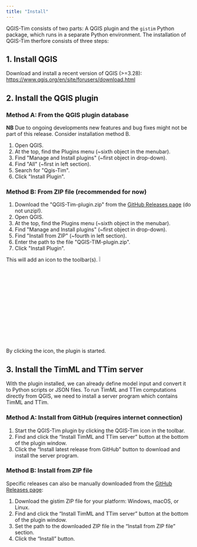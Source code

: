 ```yaml
---
title: "Install"
---
```


QGIS-Tim consists of two parts: A QGIS plugin and the ``gistim`` Python
package, which runs in a separate Python environment. The installation of
QGIS-Tim therfore consists of three steps:

## 1. Install QGIS

Download and install a recent version of QGIS (>=3.28):
<https://www.qgis.org/en/site/forusers/download.html>{target="_blank"}

## 2. Install the QGIS plugin
 
### Method A: From the QGIS plugin database 
**NB** Due to ongoing developments new features and bug fixes might not be part of this release. Consider installation method B.

1.  Open QGIS.
3.  At the top, find the Plugins menu (\~sixth object in the menubar).
4.  Find \"Manage and Install plugins\" (\~first object in drop-down).
5.  Find \"All\" (\~first in left section).
6.  Search for \"Qgis-Tim\".
7.  Click \"Install Plugin\".

### Method B: From ZIP file (recommended for now) 
1.  Download the \"QGIS-Tim-plugin.zip\" from the [GitHub Releases page](https://github.com/Deltares/QGIS-Tim/releases) (do not unzip!).
2.  Open QGIS.
3.  At the top, find the Plugins menu (\~sixth object in the menubar).
4.  Find \"Manage and Install plugins\" (\~first object in drop-down).
5.  Find \"Install from ZIP\" (\~fourth in left section).
6.  Enter the path to the file \"QGIS-TIM-plugin.zip\".
7.  Click \"Install Plugin\".

This will add an icon to the toolbar(s). ![](figures/tutorial/button-Qgis-tim.png){width=6%}

By clicking the icon, the plugin is started.

## 3. Install the TimML and TTim server
With the plugin installed, we can already define model input and convert it to Python scripts or JSON files.
To run TimML and TTim computations directly from QGIS, we need to install a server program which contains TimML and TTim.

### Method A: Install from GitHub (requires internet connection)

1.  Start the QGIS-Tim plugin by clicking the QGIS-Tim icon in the toolbar.
2.  Find and click the "Install TimML and TTim server" button at the bottom of the plugin window.
3.  Click the "Install latest release from GitHub" button to download and install the server program.

### Method B: Install from ZIP file

Specific releases can also be manually downloaded from the [GitHub Releases page](https://github.com/Deltares/QGIS-Tim/releases):

1.  Download the gistim ZIP file for your platform: Windows, macOS, or Linux.
2.  Find and click the "Install TimML and TTim server" button at the bottom of the plugin window.
3.  Set the path to the downloaded ZIP file in the "Install from ZIP file" section.
4.  Click the "Install" button.
